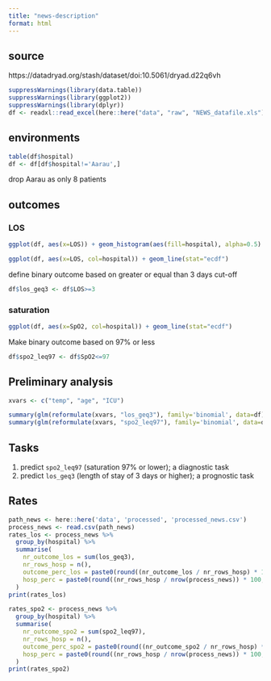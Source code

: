 ---
title: "news-description"
format: html
---

## source

https://datadryad.org/stash/dataset/doi:10.5061/dryad.d22q6vh

```{r}
suppressWarnings(library(data.table))
suppressWarnings(library(ggplot2))
suppressWarnings(library(dplyr))
df <- readxl::read_excel(here::here("data", "raw", "NEWS_datafile.xls"))

```

## environments

```{r}
table(df$hospital)
df <- df[df$hospital!='Aarau',]
```

drop Aarau as only 8 patients

## outcomes

### LOS

```{r}
ggplot(df, aes(x=LOS)) + geom_histogram(aes(fill=hospital), alpha=0.5)
```

```{r}
ggplot(df, aes(x=LOS, col=hospital)) + geom_line(stat="ecdf")
```

define binary outcome based on greater or equal than 3 days cut-off

```{r}
df$los_geq3 <- df$LOS>=3
```

### saturation

```{r}
ggplot(df, aes(x=SpO2, col=hospital)) + geom_line(stat="ecdf")
```

Make binary outcome based on 97% or less

```{r}
df$spo2_leq97 <- df$SpO2<=97
```

## Preliminary analysis

```{r}
xvars <- c("temp", "age", "ICU")

summary(glm(reformulate(xvars, "los_geq3"), family='binomial', data=df))
summary(glm(reformulate(xvars, "spo2_leq97"), family='binomial', data=df))


```

## Tasks

1.  predict `spo2_leq97` (saturation 97% or lower); a diagnostic task
2.  predict `los_geq3` (length of stay of 3 days or higher); a prognostic task

## Rates

```{r}
path_news <- here::here('data', 'processed', 'processed_news.csv')
process_news <- read.csv(path_news)
rates_los <- process_news %>% 
  group_by(hospital) %>% 
  summarise(
    nr_outcome_los = sum(los_geq3),
    nr_rows_hosp = n(),
    outcome_perc_los = paste0(round((nr_outcome_los / nr_rows_hosp) * 100, 2), '%'),
    hosp_perc = paste0(round((nr_rows_hosp / nrow(process_news)) * 100, 2), '%')
  )
print(rates_los)
```

```{r}
rates_spo2 <- process_news %>% 
  group_by(hospital) %>% 
  summarise(
    nr_outcome_spo2 = sum(spo2_leq97),
    nr_rows_hosp = n(),
    outcome_perc_spo2 = paste0(round((nr_outcome_spo2 / nr_rows_hosp) * 100, 2), '%'),
    hosp_perc = paste0(round((nr_rows_hosp / nrow(process_news)) * 100, 2), '%')
  )
print(rates_spo2)
```
